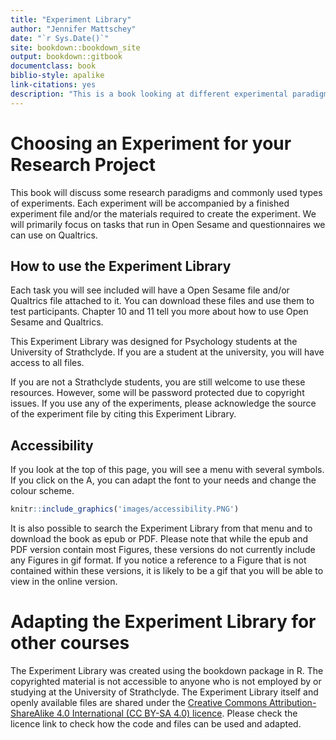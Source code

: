 ```yaml
--- 
title: "Experiment Library"
author: "Jennifer Mattschey"
date: "`r Sys.Date()`"
site: bookdown::bookdown_site
output: bookdown::gitbook
documentclass: book
biblio-style: apalike
link-citations: yes
description: "This is a book looking at different experimental paradigms."
---
```


# Choosing an Experiment for your Research Project

This book will discuss some research paradigms and commonly used types of experiments. Each experiment will be accompanied by a finished experiment file and/or the materials required to create the experiment. We will primarily focus on tasks that run in Open Sesame and questionnaires we can use on Qualtrics.

## How to use the Experiment Library

Each task you will see included will have a Open Sesame file and/or Qualtrics file attached to it. You can download these files and use them to test participants. Chapter 10 and 11 tell you more about how to use Open Sesame and Qualtrics.

This Experiment Library was designed for Psychology students at the University of Strathclyde. If you are a student at the university, you will have access to all files. 

If you are not a Strathclyde students, you are still welcome to use these resources. However, some will be password protected due to copyright issues. If you use any of the experiments, please acknowledge the source of the experiment file by citing this Experiment Library.

## Accessibility

If you look at the top of this page, you will see a menu with several symbols. If you click on the A, you can adapt the font to your needs and change the colour scheme. 
```r

knitr::include_graphics('images/accessibility.PNG')
```

It is also possible to search the Experiment Library from that menu and to download the book as epub or PDF. Please note that while the epub and PDF version contain most Figures, these versions do not currently include any Figures in gif format. If you notice a reference to a Figure that is not contained within these versions, it is likely to be a gif that you will be able to view in the online version.

# Adapting the Experiment Library for other courses
The Experiment Library was created using the bookdown package in R. The copyrighted material is not accessible to anyone who is not employed by or studying at the University of Strathclyde. The Experiment Library itself and openly available files are shared under the [Creative Commons Attribution-ShareAlike 4.0 International (CC BY-SA 4.0) licence](https://creativecommons.org/licenses/by-sa/4.0/). Please check the licence link to check how the code and files can be used and adapted.